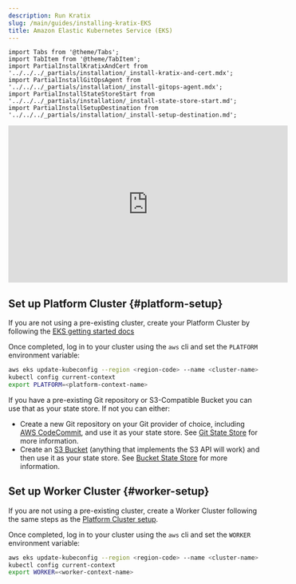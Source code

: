 ```yaml
---
description: Run Kratix
slug: /main/guides/installing-kratix-EKS
title: Amazon Elastic Kubernetes Service (EKS)
---
```


```mdx-code-block
import Tabs from '@theme/Tabs';
import TabItem from '@theme/TabItem';
import PartialInstallKratixAndCert from '../../../_partials/installation/_install-kratix-and-cert.mdx';
import PartialInstallGitOpsAgent from '../../../_partials/installation/_install-gitops-agent.mdx';
import PartialInstallStateStoreStart from  '../../../_partials/installation/_install-state-store-start.md';
import PartialInstallSetupDestination from '../../../_partials/installation/_install-setup-destination.md';
```

<div style={{"text-align":"center"}}>
<iframe width="560" height="315" src="https://www.youtube.com/embed/PSm_C4-dIvM?si=TKFs_AHVtKFkHJq6" title="YouTube video player" frameborder="0" allow="accelerometer; autoplay; clipboard-write; encrypted-media; gyroscope; picture-in-picture; web-share" referrerpolicy="strict-origin-when-cross-origin" allowfullscreen></iframe>
</div>

## Set up Platform Cluster {#platform-setup}

If you are not using a pre-existing cluster, create your Platform Cluster by
following the [EKS getting started docs](https://docs.aws.amazon.com/eks/latest/userguide/getting-started.html) 

Once completed, log in to your cluster using the `aws` cli and set the `PLATFORM` environment
variable:

```bash
aws eks update-kubeconfig --region <region-code> --name <cluster-name>
kubectl config current-context
export PLATFORM=<platform-context-name>
```


<PartialInstallKratixAndCert />

<PartialInstallStateStoreStart />

If you have a pre-existing Git repository or S3-Compatible Bucket you can use that as your
state store. If not you can either:

- Create a new Git repository on your Git provider of choice, including
  [AWS CodeCommit](https://aws.amazon.com/codecommit/), and use it as your state store. See
  [Git State Store](/main/reference/statestore/gitstatestore) for more information.
- Create an [S3 Bucket](https://docs.aws.amazon.com/AmazonS3/latest/userguide/creating-bucket.html)
  (anything that implements the S3 API will work) and then use it as your state
  store. See [Bucket State Store](/main/reference/statestore/bucketstatestore)
  for more information.

<PartialInstallSetupDestination />

## Set up Worker Cluster {#worker-setup}

If you are not using a pre-existing cluster, create a Worker Cluster following
the same steps as the [Platform Cluster setup](#platform-setup).

Once completed, log in to your cluster using the `aws` cli and set the `WORKER` environment
variable:

```bash
aws eks update-kubeconfig --region <region-code> --name <cluster-name>
kubectl config current-context
export WORKER=<worker-context-name>
```

<PartialInstallGitOpsAgent />